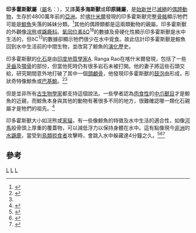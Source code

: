 {{AutoTaxobox
| fossil_range = [[始新世|始新世]]早期，{{fossilrange|50|48}}
| image = Indohyus_BW.jpg
| image_width = 260px
| image_caption = 大印多霍斯獸的復原圖
| taxon = Indohyus
| authority = Rao, 1971
| type species = '''印多霍斯獸<br />''Indohyus indirae'''''
| type species authority = Rao, 1971 
| subdivision ranks = [[物種|物種]]
| subdivision =
* '''印多霍斯獸 ''I. indirae''''' {{small|Rao, 1971}}
* '''大印多霍斯獸 ''I. major''''' {{small|Thewissen ''et al.'', 1987}}
}}

'''印多霍斯獸屬'''（[[屬|屬]]名：{{lang|la|''Indohyus''}}），又譯'''英多海斯獸'''或'''印原豬屬'''，是[[始新世|始新世]]已[[滅絕|滅絕]]的[[偶蹄動物|偶蹄動物]]，生存於4800萬年前的[[亞洲|亞洲]]。於[[喀什米爾|喀什米爾]]發現的印多霍斯獸完整[[骨骼|骨骼]]顯示牠們可能是[[鯨魚|鯨魚]]失落的姊妹分類。<ref>{{cite web|url=http://www.sciam.com/article.cfm?id=closest-whale-cousin|title=Closest Whale Cousin—A Fox-Size Deer? Researchers split on closest evolutionary kin to whales and dolphins|first=JR|last=Minkel|publisher=Scientific American|date=2007-12-19|accessdate=2008-04-29}}</ref>其他的偶蹄類都是這兩類動物的親屬。印多霍斯獸的外觀像[[浣熊|浣熊]]或[[鼷鹿科|鼷鹿科]]。[[氧|氧]][[同位素|同位素]]δO<sup>18</sup>的數據及骨硬化性顯示印多霍斯獸是水中生活的，但δC<sup>13</sup>的數據卻顯示牠們很少在水中覓食。故此估計印多霍斯獸是鯨魚回到水中生活前的中間生物，並改寫了鯨魚的[[演化|演化]]歷史。

印多霍斯獸的[[化石|化石]]是由[[印度|印度]][[地質學|地質學家]]A. Ranga Rao在喀什米爾發現，包括了一些[[牙齒|牙齒]]及[[顎骨|顎骨]]的部份，但當他死時仍有很多岩石未被打開。他的妻子將這些石頭交給{{le|漢斯·史文森|Hans Thewissen}}，研究期間意外地打破了其中一個[[頭顱骨|頭顱骨]]，他發現印多霍斯獸的[[鼓泡|鼓泡]]由{{le|外鼓骨|Ectotympanic}}形成，形狀奇特像鯨魚或[[巴基鯨|巴基鯨]]。<ref name=thewissen2007>{{Cite journal en|author=J. G. M. Thewissen, L. N. Cooper, M. T. Clementz, S. Bajpai, and B. N. Tiwari|year=2007|title=Whales originated from aquatic artiodactyls in the Eocene epoch of India|journal=Nature|volume=450|pages=1190-1194}}</ref><ref name=GuardianIndohyus/>

但是並非所有[[古生物學家|古生物學家]]都支持這個說法。一些學者認為[[肉食性|肉食性]]的[[中爪獸目|中爪獸目]]才是鯨魚的近親，而鯨魚本身與其他的動物有著很多不同的地方，很難確認哪一類化石親屬才是牠們的祖先。<ref>{{Cite web|author=Stokstad, Erik|url=http://sciencenow.sciencemag.org/cgi/content/full/2007/1219/2|title=Long-Lost Relative of Whales Found?|publisher=ScienceNOW Daily News|date=19 December 2007|accessdate=2007-12-27|archive-date=2008-07-20|archive-url=https://web.archive.org/web/20080720102720/http://sciencenow.sciencemag.org/cgi/content/full/2007/1219/2|dead-url=no}}</ref>

印多霍斯獸大小如浣熊或[[家貓|家貓]]，有一些像鯨魚的特徵及水中生活的適合性，如像[[河馬|河馬]]般骨頭上厚重的覆蓋物，可以減低浮力以保持身體在水中。這有點像現今[[非洲|非洲]]的[[水鼷鹿|水鼷鹿]]，當受到[[鳥類|鳥類]][[掠食者|掠食者]]攻擊時，會跳入水中躲藏達4分鐘之久。<ref name=GuardianIndohyus>{{cite web |url=http://www.guardian.co.uk/science/2007/dec/19/whale.deer?gusrc=rss&feed=networkfront |title=Whales may be descended from a small deer-like animal | Science | Guardian Unlimited |accessdate=2007-12-21 |author=Ian Sample |date=December 19, 2007 |publisher=Guardian Unlimited |archive-date=2007-12-20 |archive-url=https://web.archive.org/web/20071220181326/http://www.guardian.co.uk/science/2007/dec/19/whale.deer?gusrc=rss&feed=networkfront |dead-url=no }}</ref><ref name=TheLoom>{{cite web |url=http://scienceblogs.com/loom/2007/12/19/whales_from_so_humble_a_beginn.php |title=The Loom : Whales: From So Humble A Beginning... |accessdate=2007-12-21 |author=Carl Zimmer |date=December 19, 2007 |publisher=ScienceBlogs |archive-date=2007-12-21 |archive-url=https://web.archive.org/web/20071221103928/http://scienceblogs.com/loom/2007/12/19/whales_from_so_humble_a_beginn.php |dead-url=no }}</ref><ref name=PharyngulaIndohyus>{{cite web |url=http://scienceblogs.com/pharyngula/2007/12/indohyus.php |title=Pharyngula: Indohyus |accessdate=2007-12-21 |author=PZ Myers |date=December 19, 2007 |work=Pharyngula |publisher=ScienceBlogs |archive-date=2007-12-20 |archive-url=https://web.archive.org/web/20071220115757/http://scienceblogs.com/pharyngula/2007/12/indohyus.php |dead-url=no }}</ref>

==參考==
{{reflist}}
{{Taxonbar|from=Q133094}}

[[Category:偶蹄目|L]]
[[Category:古動物|L]]
[[Category:始新世哺乳類|L]]